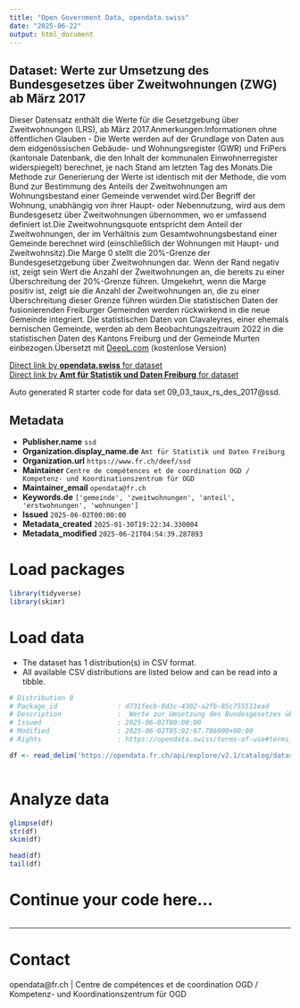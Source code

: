```yaml
---
title: "Open Government Data, opendata.swiss"
date: "2025-06-22"
output: html_document
---
```


## Dataset: Werte zur Umsetzung des Bundesgesetzes über Zweitwohnungen (ZWG) ab März 2017

Dieser Datensatz enthält die Werte für die Gesetzgebung über Zweitwohnungen (LRS), ab März 2017.Anmerkungen:Informationen ohne öffentlichen Glauben - Die Werte werden auf der Grundlage von Daten aus dem eidgenössischen Gebäude- und Wohnungsregister (GWR) und FriPers (kantonale Datenbank, die den Inhalt der kommunalen Einwohnerregister widerspiegelt) berechnet, je nach Stand am letzten Tag des Monats.Die Methode zur Generierung der Werte ist identisch mit der Methode, die vom Bund zur Bestimmung des Anteils der Zweitwohnungen am Wohnungsbestand einer Gemeinde verwendet wird.Der Begriff der Wohnung, unabhängig von ihrer Haupt- oder Nebennutzung, wird aus dem Bundesgesetz über Zweitwohnungen übernommen, wo er umfassend definiert ist.Die Zweitwohnungsquote entspricht dem Anteil der Zweitwohnungen, der im Verhältnis zum Gesamtwohnungsbestand einer Gemeinde berechnet wird (einschließlich der Wohnungen mit Haupt- und Zweitwohnsitz).Die Marge 0 stellt die 20%-Grenze der Bundesgesetzgebung über Zweitwohnungen dar. Wenn der Rand negativ ist, zeigt sein Wert die Anzahl der Zweitwohnungen an, die bereits zu einer Überschreitung der 20%-Grenze führen. Umgekehrt, wenn die Marge positiv ist, zeigt sie die Anzahl der Zweitwohnungen an, die zu einer Überschreitung dieser Grenze führen würden.Die statistischen Daten der fusionierenden Freiburger Gemeinden werden rückwirkend in die neue Gemeinde integriert. Die statistischen Daten von Clavaleyres, einer ehemals bernischen Gemeinde, werden ab dem Beobachtungszeitraum 2022 in die statistischen Daten des Kantons Freiburg und der Gemeinde Murten einbezogen.Übersetzt mit [DeepL.com](https://www.deepl.com?utm_campaign=product&utm_source=web_translator&utm_medium=web&utm_content=copy_free_translation) (kostenlose Version)

[Direct link by **opendata.swiss** for dataset](https://opendata.swiss/de/dataset/werte-zur-umsetzung-des-bundesgesetzes-uber-zweitwohnungen-zwg-ab-marz-2017)<br>
[Direct link by **Amt für Statistik und Daten Freiburg** for dataset](https://opendata.fr.ch/explore/dataset/09_03_taux_rs_des_2017/)

Auto generated R starter code for data set 09_03_taux_rs_des_2017@ssd.

## Metadata

- **Publisher.name** `ssd`
- **Organization.display_name.de** `Amt für Statistik und Daten Freiburg`
- **Organization.url** `https://www.fr.ch/deef/ssd`
- **Maintainer** `Centre de compétences et de coordination OGD / Kompetenz- und Koordinationszentrum für OGD`
- **Maintainer_email** `opendata@fr.ch`
- **Keywords.de** `['gemeinde', 'zweitwohnungen', 'anteil', 'erstwohnungen', 'wohnungen']`
- **Issued** `2025-06-02T00:00:00`
- **Metadata_created** `2025-01-30T19:22:34.330004`
- **Metadata_modified** `2025-06-21T04:54:39.287893`


# Load packages

```r

library(tidyverse)
library(skimr)

```

# Load data

-   The dataset has 1 distribution(s) in CSV format.
-   All available CSV distributions are listed below and can be read into a tibble.

```r

# Distribution 0
# Package_id               : d731fecb-0d3c-4302-a2fb-85c755511ead
# Description              :  Werte zur Umsetzung des Bundesgesetzes über Zweitwohnungen (ZWG) ab März 2017 (csv)
# Issued                   : 2025-06-02T00:00:00
# Modified                 : 2025-06-02T05:02:07.786000+00:00
# Rights                   : https://opendata.swiss/terms-of-use#terms_by

df <- read_delim('https://opendata.fr.ch/api/explore/v2.1/catalog/datasets/09_03_taux_rs_des_2017/exports/csv?use_labels=true')



```

# Analyze data

```r

glimpse(df)
str(df)
skim(df)

head(df)
tail(df)

```

# Continue your code here...

```r

```

------------------------------------------------------------------------

# Contact

opendata@fr.ch | Centre de compétences et de coordination OGD / Kompetenz- und Koordinationszentrum für OGD
